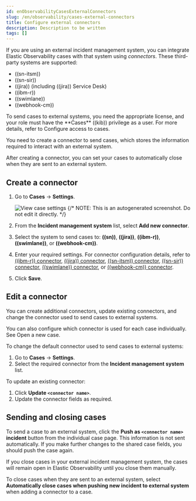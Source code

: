 ```yaml
---
id: enObservabilityCasesExternalConnectors
slug: /en/observability/cases-external-connectors
title: Configure external connectors
description: Description to be written
tags: []
---
```


<div id="cases-external-connectors"></div>

If you are using an external incident management system, you can integrate Elastic Observability
cases with that system using _connectors_. These third-party systems are supported:

* ((sn-itsm))
* ((sn-sir))
* ((jira)) (including ((jira)) Service Desk)
* ((ibm-r))
* ((swimlane))
* ((webhook-cm))

<DocCallOut title="Important" color="warning">
To send cases to external systems, you need the appropriate license, and your role must
have the **Cases** ((kib)) privilege as a user. For more details, refer to <DocLink id="enObservabilityGrantCasesAccess">Configure access to cases</DocLink>.
</DocCallOut>

You need to create a connector to send cases, which stores the information required to interact
with an external system.

After creating a connector, you can set your cases to
automatically close when they are sent to an external system.

<div id="new-connector-observability"></div>

## Create a connector

1. Go to **Cases** -> **Settings**.

    ![View case settings](images/cases-settings.png)
    {/* NOTE: This is an autogenerated screenshot. Do not edit it directly. */}

1. From the **Incident management system** list, select **Add new connector**.
1. Select the system to send cases to: **((sn))**, **((jira))**, **((ibm-r))**, **((swimlane))**,
    or **((webhook-cm))**.

1. Enter your required settings. For connector configuration details, refer to
    [((ibm-r)) connector](((kibana-ref))/resilient-action-type.html),
    [((jira)) connector](((kibana-ref))/jira-action-type.html),
    [((sn-itsm)) connector](((kibana-ref))/servicenow-action-type.html),
    [((sn-sir)) connector](((kibana-ref))/servicenow-sir-action-type.html),
    [((swimlane)) connector](((kibana-ref))/swimlane-action-type.html), or
    [((webhook-cm)) connector](((kibana-ref))/cases-webhook-action-type.html).

1. Click **Save**.

<div id="Edit-connector-observability"></div>

## Edit a connector

You can create additional connectors, update existing connectors, and change the connector used to send cases to external systems.

<DocCallOut title="Tip">
You can also configure which connector is used for each case individually. See <DocLink id="enObservabilityManageCases" section="open-a-new-case">Open a new case</DocLink>.
</DocCallOut>

To change the default connector used to send cases to external systems:

1. Go to **Cases** -> **Settings**.
1. Select the required connector from the **Incident management system** list.

To update an existing connector:

1. Click **Update `<connector name>`**.
1. Update the connector fields as required.

<div id="close-connector-observability"></div>

## Sending and closing cases

To send a case to an external system, click the **Push as `<connector name>` incident** button from the individual case page.
This information is not sent automatically. If you make further changes to the shared case fields, you should push the case again.

If you close cases in your external incident management system, the cases will remain open in Elastic Observability until you close them
manually.

To close cases when they are sent to an external system, select
**Automatically close cases when pushing new incident to external system** when adding a connector to a case.